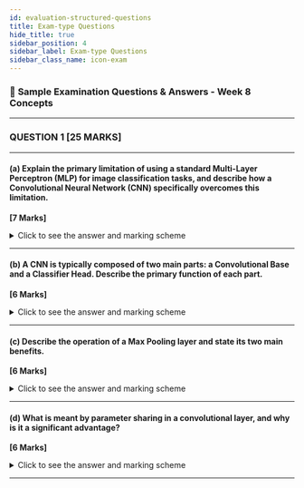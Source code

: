 ```yaml
---
id: evaluation-structured-questions
title: Exam-type Questions
hide_title: true
sidebar_position: 4
sidebar_label: Exam-type Questions
sidebar_class_name: icon-exam
---
```


<ModuleBanner />

### 📘 **Sample Examination Questions & Answers - Week 8 Concepts**

---

### **QUESTION 1 \[25 MARKS]**

---

#### (a) Explain the primary limitation of using a standard Multi-Layer Perceptron (MLP) for image classification tasks, and describe how a Convolutional Neural Network (CNN) specifically overcomes this limitation.

**\[7 Marks]**

<details>
<summary>Click to see the answer and marking scheme</summary>

**Answer:**

The primary limitation of an MLP for image tasks is that it requires the input image to be **Flattened** into a 1D vector. This process **destroys all spatial information** in the image, meaning the model loses the crucial context of which pixels are next to each other. As a result, it cannot effectively learn features like edges, shapes, and textures.

A CNN overcomes this by using **convolutional layers** with learnable filters (kernels). These filters are small matrices that slide over the 2D input image, preserving the spatial relationships between pixels. This allows the network to learn localized patterns (like a vertical edge) and build a hierarchical representation of visual features, making it far more effective and efficient for image-based tasks.

**Marking Scheme:**

* \[3 Marks] - For clearly identifying the limitation of MLPs (flattening destroys spatial information).
* \[4 Marks] - For explaining how CNNs solve this using convolutional layers and filters to preserve spatial structure.

</details>

---

#### (b) A CNN is typically composed of two main parts: a **Convolutional Base** and a **Classifier Head**. Describe the primary function of each part.

**\[6 Marks]**

<details>
<summary>Click to see the answer and marking scheme</summary>

**Answer:**

1. **Convolutional Base:**
   This part's primary function is **feature extraction**. It is composed of a stack of convolutional and pooling layers. It takes the raw input image and automatically learns a hierarchy of features, starting with simple patterns like edges and colors, and building up to more complex shapes and textures in the deeper layers.

2. **Classifier Head:**
   This part's primary function is **classification**. It is typically a standard Multi-Layer Perceptron (with Dense layers). It takes the high-level, abstract features extracted by the convolutional base as its input and makes the final prediction, classifying the image into one of the target categories.

**Marking Scheme:**

* \[3 Marks] - For a correct description of the Convolutional Base (feature extraction).
* \[3 Marks] - For a correct description of the Classifier Head (classification).

</details>

---

#### (c) Describe the operation of a **Max Pooling** layer and state its two main benefits.

**\[6 Marks]**

<details>
<summary>Click to see the answer and marking scheme</summary>

**Answer:**

**Operation:**
A Max Pooling layer works by sliding a small window (e.g., 2x2) over its input feature map. For each region covered by the window, it outputs only the single maximum value, effectively discarding the other values.

**Benefits:**

1. **Computational Efficiency:**
   It progressively reduces the spatial dimensions (width and height) of the feature maps, which significantly decreases the number of parameters and computations in subsequent layers.

2. **Translation Invariance:**
   By summarizing a local region with its most prominent feature, it makes the model more robust to small shifts, distortions, or translations in the input image.

**Marking Scheme:**

* \[2 Marks] - For a correct description of the max pooling operation.
* \[2 Marks] - For identifying computational efficiency as a benefit.
* \[2 Marks] - For identifying translation invariance/robustness as a benefit.

</details>

---

#### (d) What is meant by **parameter sharing** in a convolutional layer, and why is it a significant advantage?

**\[6 Marks]**

<details>
<summary>Click to see the answer and marking scheme</summary>

**Answer:**

**Parameter Sharing** refers to the fact that the same filter (a small matrix of learnable weights or parameters) is used across all spatial locations of the input image. A feature detector (like a vertical edge detector) that is useful in one part of the image is likely to be useful in another part.

This is a significant advantage because it **dramatically reduces the number of parameters** the model needs to learn. Instead of learning a unique weight for every single pixel position (as an MLP would), the CNN only needs to learn the small set of weights for each filter. This makes the network far more efficient to train and less prone to overfitting.

**Marking Scheme:**

* \[3 Marks] - For a clear explanation of parameter sharing (re-using the same filter across the image).
* \[3 Marks] - For explaining the advantage (dramatically reduces the number of parameters, making it more efficient).

</details>

---

